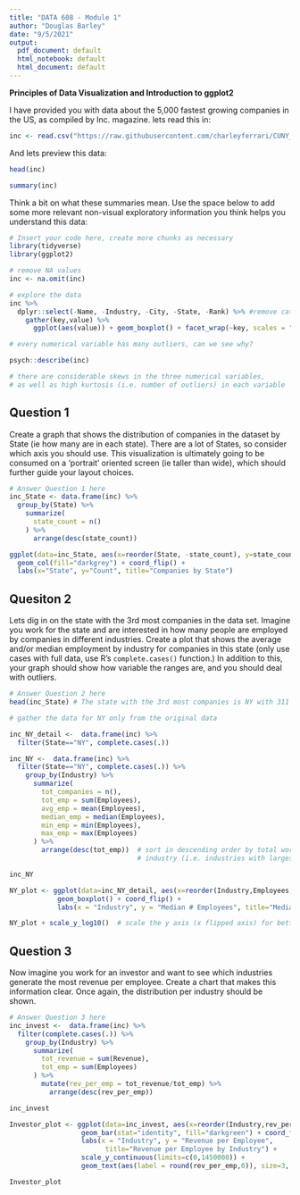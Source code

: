 ---
title: "DATA 608 - Module 1"
author: "Douglas Barley"
date: "9/5/2021"
output:
  pdf_document: default
  html_notebook: default
  html_document: default
---

**Principles of Data Visualization and Introduction to ggplot2**

I have provided you with data about the 5,000 fastest growing companies in the US, as compiled by Inc. magazine. lets read this in:

```{r}

inc <- read.csv("https://raw.githubusercontent.com/charleyferrari/CUNY_DATA_608/master/module1/Data/inc5000_data.csv", header= TRUE)

```

And lets preview this data:

```{r}

head(inc)

```

```{r}

summary(inc)

```

Think a bit on what these summaries mean. Use the space below to add some more relevant non-visual exploratory information you think helps you understand this data:

```{r packages, include=FALSE}

# Insert your code here, create more chunks as necessary
library(tidyverse)
library(ggplot2)
```

``` {r cleanup_explore}
# remove NA values
inc <- na.omit(inc)

# explore the data
inc %>% 
  dplyr::select(-Name, -Industry, -City, -State, -Rank) %>% #remove categorical and Rank variable
    gather(key,value) %>%
      ggplot(aes(value)) + geom_boxplot() + facet_wrap(~key, scales = "free")
```

```{r explore_results}
# every numerical variable has many outliers, can we see why?

psych::describe(inc)

# there are considerable skews in the three numerical variables,
# as well as high kurtosis (i.e. number of outliers) in each variable

```


## Question 1

Create a graph that shows the distribution of companies in the dataset by State (ie how many are in each state). There are a lot of States, so consider which axis you should use. This visualization is ultimately going to be consumed on a 'portrait' oriented screen (ie taller than wide), which should further guide your layout choices.

```{r Q1}

# Answer Question 1 here
inc_State <- data.frame(inc) %>%
  group_by(State) %>%
    summarize(
      state_count = n()
    ) %>%
      arrange(desc(state_count))

ggplot(data=inc_State, aes(x=reorder(State, -state_count), y=state_count)) +
  geom_col(fill="darkgrey") + coord_flip() +
  labs(x="State", y="Count", title="Companies by State")
```

## Quesiton 2

Lets dig in on the state with the 3rd most companies in the data set. Imagine you work for the state and are interested in how many people are employed by companies in different industries. Create a plot that shows the average and/or median employment by industry for companies in this state (only use cases with full data, use R's `complete.cases()` function.) In addition to this, your graph should show how variable the ranges are, and you should deal with outliers.

```{r 3rd_State}

# Answer Question 2 here
head(inc_State) # The state with the 3rd most companies is NY with 311

```

``` {r NY_data}
# gather the data for NY only from the original data

inc_NY_detail <-  data.frame(inc) %>%
  filter(State=="NY", complete.cases(.))

inc_NY <-  data.frame(inc) %>%
  filter(State=="NY", complete.cases(.)) %>%
    group_by(Industry) %>%
      summarize(
        tot_companies = n(),
        tot_emp = sum(Employees),
        avg_emp = mean(Employees),
        median_emp = median(Employees),
        min_emp = min(Employees),
        max_emp = max(Employees)
      ) %>%
        arrange(desc(tot_emp))  # sort in descending order by total workforce count in the 
                                # industry (i.e. industries with largest total workforce on top)

inc_NY
```

``` {R NY_graphic}

NY_plot <- ggplot(data=inc_NY_detail, aes(x=reorder(Industry,Employees,median), y=Employees)) +
            geom_boxplot() + coord_flip() +
            labs(x = "Industry", y = "Median # Employees", title="Median # Employees per Industry in NY State")

NY_plot + scale_y_log10()  # scale the y axis (x flipped axis) for better presentation

```

## Question 3

Now imagine you work for an investor and want to see which industries generate the most revenue per employee. Create a chart that makes this information clear. Once again, the distribution per industry should be shown.

```{r investor_data}

# Answer Question 3 here
inc_invest <-  data.frame(inc) %>%
  filter(complete.cases(.)) %>%
    group_by(Industry) %>%
      summarize(
        tot_revenue = sum(Revenue),
        tot_emp = sum(Employees)
      ) %>%
        mutate(rev_per_emp = tot_revenue/tot_emp) %>%
          arrange(desc(rev_per_emp))

inc_invest
```

```{r investor_graphic}

Investor_plot <- ggplot(data=inc_invest, aes(x=reorder(Industry,rev_per_emp), y=rev_per_emp)) +
                  geom_bar(stat="identity", fill="darkgreen") + coord_flip() +
                  labs(x = "Industry", y = "Revenue per Employee",
                        title="Revenue per Employee by Industry") +
                  scale_y_continuous(limits=c(0,1450000)) +
                  geom_text(aes(label = round(rev_per_emp,0)), size=3, hjust=-0.25)

Investor_plot
```

